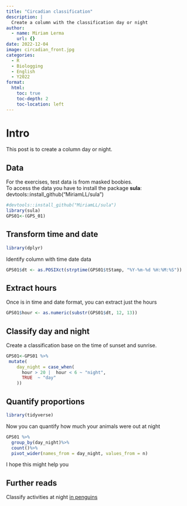 ```yaml
---
title: "Circadian classification"
description: |
  Create a column with the classification day or night
author:
  - name: Miriam Lerma
    url: {}
date: 2022-12-04
image: circadian_front.jpg
categories:
  - R
  - Biologging
  - English
  - Y2022
format:
  html:
    toc: true
    toc-depth: 2
    toc-location: left
---
```



# Intro

This post is to create a column day or night.   


## Data
For the exercises, test data is from masked boobies. <br>
To access the data you have to install the package **sula**: devtools::install_github("MiriamLL/sula")


```r
#devtools::install_github("MiriamLL/sula")
library(sula)
GPS01<-(GPS_01)
```

## Transform time and date
```r
library(dplyr)
```

Identify column with time date data

```r
GPS01$dt <- as.POSIXct(strptime(GPS01$tStamp, "%Y-%m-%d %H:%M:%S"))
```


## Extract hours

Once is in time and date format, you can extract just the hours

```r
GPS01$hour <- as.numeric(substr(GPS01$dt, 12, 13))
```

## Classify day and night
Create a classification base on the time of sunset and sunrise.

```r
GPS01<-GPS01 %>%
 mutate(
    day_night = case_when(
      hour > 20 |  hour < 6 ~ "night",
      TRUE  ~ "day"
    ))
```

## Quantify proportions

```r
library(tidyverse)
```

Now you can quantify how much your animals were out at night

```r
GPS01 %>%
  group_by(day_night)%>%
  count()%>%
  pivot_wider(names_from = day_night, values_from = n)
```

I hope this might help you

## Further reads

Classify activities at night [in penguins](https://www.miriam-lerma.com/posts/bls7)

